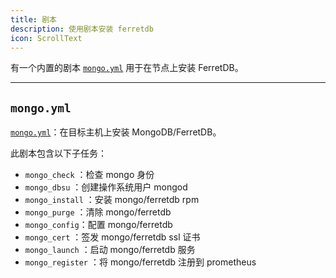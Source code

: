 ```yaml
---
title: 剧本
description: 使用剧本安装 ferretdb
icon: ScrollText
---
```


有一个内置的剧本 [`mongo.yml`](https://github.com/pgsty/pigsty/blob/main/mongo.yml) 用于在节点上安装 FerretDB。

--------

## `mongo.yml`

[`mongo.yml`](https://github.com/pgsty/pigsty/blob/main/mongo.yml)：在目标主机上安装 MongoDB/FerretDB。

此剧本包含以下子任务：

- `mongo_check` ：检查 mongo 身份
- `mongo_dbsu` ：创建操作系统用户 mongod
- `mongo_install` ：安装 mongo/ferretdb rpm
- `mongo_purge` ：清除 mongo/ferretdb
- `mongo_config`：配置 mongo/ferretdb
- `mongo_cert` ：签发 mongo/ferretdb ssl 证书
- `mongo_launch` ：启动 mongo/ferretdb 服务
- `mongo_register` ：将 mongo/ferretdb 注册到 prometheus